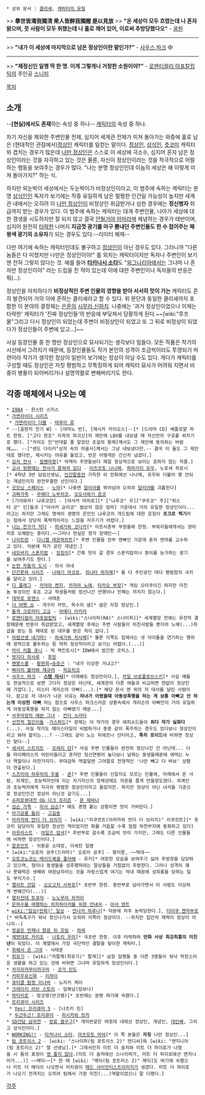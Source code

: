  * 상위 문서 : [[클리셰]], [[캐릭터의 유형]]

>> '''擧世皆濁我獨淸 衆人皆醉我獨醒 是以見放''' 
>> '''"온 세상이 모두 흐렸는데 나 혼자 맑으며, 뭇 사람이 모두 취했는데 나 홀로 깨어 있어, 이로써 추방당했다오"''' - [[굴원]]
----
>> '''"내가 이 세상에 마지막으로 남은 정상인이란 말인가?"''' - [[사우스 파크]] 中
----
>> '''"제정신인 일행 딱 한 명. 이게 그렇게나 거창한 소원이야?"''' - [[로맨티컬리 아포칼립틱]]의 주인공 [[스나이퍼(RA)|스니피]]

[[목차]]
== 소개 ==
--'''[현실]에서도 존재'''하는 속성 중 하나--
[[캐릭터]]의 속성 중 하나.

자기 자신을 제외한 주변인물 전체, 심지어 세계관 전체가 미쳐 돌아가는 와중에 홀로 남은 (현대적인 관점에서)[[정상인]] 캐릭터를 일컫는 말이다. [[정상인]], [[상식인]], [[츳코미]] 캐릭터와 겹치는 경우가 많은데 [[나만 정상인]]은 스스로 이 세상에 극소수, 심지어 혼자 남은 정상인이라는 것을 자각하고 있는 것은 물론, 자신이 정상인이라는 것을 적극적으로 어필하는 행동을 보여주는 경우가 많다. "나는 분명 정상인인데 이놈의 세상은 왜 이렇게 미쳐 돌아가지?" 하는 식.

하지만 외눈박이 세상에서는 두눈박이가 비정상인이라고, 이 범주에 속하는 캐릭터는 분명 [[상식인]]인 독자가 보기에는 작중 유일하게 남은 멀쩡한 인간일 가능성이 높지만 세계관 내에서는 오히려 이 [[나만 정상인]]이 비정상인 취급받거나 심한 경우에는 '''정신병자''' 취급까지 받는 경우가 있다. 이 범주에 속하는 캐릭터는 대개 주변인물, 나아가 세상에 대한 갱생을 시도하지만 잘 되지 않고 결국 [[안될거야 아마]]라며 체념하는 경우가 태반이며, 심지어 완전히 [[타락]]한 나머지 '''지금껏 광기를 마구 뽐내던 주변인들도 한 수 접어주는 패왕색 광기의 소유자'''가 되는 경우도 있다.--리미터 해제--

다만 여기에 속하는 캐릭터인데도 불구하고 [[정상인]]이 아닌 경우도 있다. 그러니까 "다른 놈들은 다 미쳤지만 나만은 정상인이야!" 를 외치는 캐릭터이지만 독자나 주변인이 보기엔 전혀 그렇지 않다는 것. 예를 들어 '''[[타카나시 소타]]'''도 "[[와그나리아]]에서는 그나마 나 혼자만 정상인이야" 라는 드립을 친 적이 있는데 이에 대한 주변인이나 독자들의 반응은 뭐(...). 

정상인을 자처하다가 '''비정상적인 주변 인물의 영향을 받아 서서히 맛이 가는''' 캐릭터도 흔히 발견되어 거의 이에 준하는 클리셰라고 할 수 있다. 위 문단과 동일한 클리셰까지 포함한 이 분야의 결정체는 [[은혼]]의 [[시무라 신파치]]. 나중에는 '과거 정상인이었으나 이제는 타락한' 캐릭터가 '진짜 정상인들'의 반응에 부딪쳐서 당황하게 된다.~~[wiki:"루프물"그리고 다시 정상인이 되었는데 주변이 비정상인이 되었고 또 그 뒤로 비정상이 되었다가 정상인들이 주변에 있고...]~~

사실 등장인물 중 한 명만 정상인으로 묘사되기는 생각보다 힘들다. 모든 작품은 작가의 시선에서 그려지기 때문에, 등장인물들도 작가 본인의 성격이 조금씩이라도 투영되기 마련이라 작가가 생각한 정상이 일반이 보기에는 정상이 아닐 수도 있다. 게다가 캐릭터를 구성할 때도 정상인은 자칫 평범하고 무특징하게 되어 캐릭터 묘사가 어려워 지면서 비중이 병풍이 되어버리거나 설명역활로 변해버리기도 한다.

== 각종 매체에서 나오는 예 ==
 * [[1984]] - 윈스턴 스미스
 * [[가면라이더 시리즈]]
  * [[가면라이더 더블]] - [[테루이 류]]
 * --[골판지 전기 W] - [야마노 반], [제시카 카이오스]--[* [드라마 CD] 배틀로얄 파트 한정. ["고다 한조" 지옥의 파괴신]의 제안에 LBX를 내보낼 때 자신만의 구호를 외치기로 했다. ["카이도 진"반대할 줄 알았던 초살의 황제]께서도 그 제안에 동의하는 바람에……. --["센도 다이키"상자 속의 마술사]께서는 그냥 내보냈다만.-- 결국 이 둘도 그 제안대로 했다만, 제시카는 야유를 들었고, 반은 어떻게든 간신히 넘겼다.]
 * [[김치 전사]] - [[질병마왕]][* 악역이 주연들보다 제일 정상적으로 보이는 흔하지 않는 작품.]
 * [[교사 뒷편에는 천사가 묻혀져 있다]] - [[미츠모토 나나메]], [[하마가미 유우]], 노로세 히로시[* 4학년 3반 담임선생님, [[인간말종]]만 가득한 이 만화에선 나나메, 유우와 더불어 몇 안되는 개념인이자 완전무결한 선인이다.]
 * [[굿모닝 스페이스]] - [[노마]][* 나중엔 [[달리아]]를 뛰어넘어 오히려 [[달리아]]를 괴롭힌다]
 * [[괴짜가족]] - [[우에다 노부히코]], [[오오사와기 준코]]
 * [기어와라! 냐루코양] - [야사카 마히로][* ["냐루코" 우]["쿠우코" 주]["하스타 군" 인]들과 ["야사카 요리코" 범상치 않은 엄마] 가운데서 거의 유일한 정상인이다...라고는 하지만 그래도 명색이 생명의 은인인 냐루코의 개드립에 대한 응징이 '''포크로 찍기'''라는 점에서 상당히 폭력적이라는 느낌을 지우기가 어렵다.]
 * [[나는 친구가 적다]] - [[하세가와 코다카]][* 이웃사촌부 부원들에 한정. 부외자들에게서는 양아치로 오해받는 중이다.~~그러나 현실은 청각 장애인~~]
 * [[나이트런]] - [[다니엘 레온하르트]][* 주변 인물들 전부 앤빠인 가운데 혼자 앤까를 고수하고 있다. 덕분에 작가 공인 개념인.]
 * [[네모바지 스폰지밥]] - [[징징이]][* 간혹 맛이 갈 경우 스폰지밥이나 뚱이를 능가하는 광기를 보여주기도 한다.]
 * [[눈먼 자들의 도시]] - 의사 아내
 * [[단간론파 시리즈]] - [[나에기 마코토]], [[히나타 하지메]][* 둘 다 주인공인 데다 평범함의 극치를 달리고 있다.]
 * [[디 플래그]] - [[카자마 켄지]], [[카자마 노에]], [[타카오 부장]][* 게임 오타쿠이긴 하지만 미친놈 투성이인 후죠 고교 학생들처럼 정신나간 언행이나 민폐는 끼치지 않는다.]
 * [[대학로 로맨스]] - 서태훈
 * [[더 머펫 쇼]] - 개구리 커밋, 독수리 샘[* 샘은 자칭 정상인.]
 * [[돌격 크로마티 고교]] - [[마에다 아키라]]
 * [[로맨티컬리 아포칼립틱]] - [wiki:"스나이퍼(RA)" 스나이퍼][* 세계멸망 전에는 유전적 결함때문에 반푼이 취급받았고, 세계멸망 후에는 주변 사람들이 미친사람들 뿐이라 노예(...)취급을 받는 등 제대로 된 대우를 받은 적이 없다.]
 * [[마법선생 네기마!]] - [[하세가와 치사메]][* 물론 이쪽도 집에서는 넷 아이돌을 연기하는 행위에 광적으로 몰두하는 등 딱히 정상적이라고 보기는 어렵다.(...)]
 * [[마이 리틀 포니]] - 빅 맥킨토시[* IDW에서 발간한 코믹스.]
 * [[멋지다 마사루]] - [[후밍]]
 * [[멘붕스쿨]] - [[황현희]]→[[송준근]] : "내가 이상한 거냐고?"
 * [[삐리리 불어봐 재규어]] - [[피요히코]]
 * [[사우스 파크]] - '''[[스탠 마시]]'''[* 이래봬도 정상인이다.], [[카일 브로플로브스키]][* 사실 얘들도 현실적으로 보면 그다지 정상은 아닌데, 세계관의 다른 애들과 비교하면 한없이 정상인에 가깝다.], 미스터 게리슨의 아빠(...).[* 해당 문서 맨 위의 저 대사를 날린 사람이다. 참고로 저 대사가 나온 이유는 '''자녀가 어렸을때 아동성폭행을 하는 게 보통 아빠고 안 하는게 이상한 아빠''' 라는 참으로 사우스 파크스러운 상황속에서 게리슨의 아빠만이 거의 유일하게 아동성폭행을 하지 않는 아빠였기 때문...]
 * [[사쿠라장의 애완 그녀]] - [[칸다 소라타]]
 * [[선천적 얼간이들]] -[[가스파드]][* 문제는 이 작가의 경우 에피소드들이 '''죄다 작가 실화다'''(...). 사실 작가도 헤어스타일이 비범하거나 종종 같이 폭주하는 경우도 있다보니 정상인이라고 봐야 할지는...? --그래도 같이 노는 피에르나 산티아고, '''특히 로이드'''에 비하면 정상인 맞다--]
 * [[세서미 스트리트]] - [[프레리 던]][* 사실 주변 인물들이 완전히 정신나간 건 아닌데... 다들 마이페이스의 어린이들이고 혼자만 정신연령이 높다보니 날뛰는 동생들때문에 애먹는 누나 역할이나 마찬가지다. 무대감독 역할일땐 그야말로 전형적인 '나만 빼고 다 바보' 상황이 연출된다.]
 * [[스즈미야 하루히의 우울]] - [[쿈]][* 주변 인물들이 신일지도 모르는 인물에, 미래에서 온 사람, 외계인, 초능력자인데 이는 자기자신의 정체성에도 의문을 품게 만들정도였다. 외계인과 초능력자에게 지극히 평범한 정상인이라고 들었지만. 하지만 정상이 아닌 녀석들 기준으로 정상인인건 정상이 아닌것 같기도...]
 * [[슈퍼로봇대전 OG 다크 프리즌]] - [[욘 제바나]] 
 * [[심슨 가족]] - [[리사 심슨]][* 얘도 경쟁 붙는 상황이면 맛이 가버린다.]
 * [[아기공룡 둘리]] - [[고길동]]
 * [[아라카와 언더 더 브리지]] - [wiki:"리쿠르트(아라카와 언더 더 브리지)" 리쿠르트][* 츳코미 담당이자 유일한 정상인 역이었지만 화를 거듭할 수록 점점 하천부지에 동화하고 있다]
 * [[아웃라스트]] - [[마일즈 업셔]][* 후반부로 갈수록 조금씩 맛이 가지만, 그래도 다른 인물들에 비하면 정상인이다.]
 * [[알포인트]] - 이동윤 소대장, 이세진 일병
 * [wiki:"오로라 공주(드라마)" 오로라 공주] - 황미몽, ~~떡대~~
 * [[오토코노코는 메이드복을 좋아해]] - 유키[* 여장한 모습을 보여주기 싫어 주방장을 담당하고 있으며, 형이나 동생들을 성추행하려는 말상들을 거침없이 추방한다. 그러나 성격이 꽤나 못돼먹은 셋째와 여장남자라는 것을 자랑스럽게 여기는 막내 때문에 성희롱을 당하는 일도 부지기수.]
 * [[엘리트 건달]] - [[오오고치 사부로]][* 초반부 한정. 중반부로 넘어가면서 이 사람도 이상하게 변해간다(...)]
 * [[열차전대 토큐쟈]] - [[노노무라 히카리]]
 * [[은하수를 여행하는 히치하이커를 위한 안내서]] - [[아서 덴트]]
 * [[wiki:"일상(만화)" 일상]] - [[안나카 하루나]][* 덕분에 자주 농락당한다.], [[다이쿠 켄자부로]][* 바둑축구가 워낙 정신나가서 오히려 이쪽이 정상이다. --하지만 집안의 재력이 정상이 아니지--]
 * [[정글은 언제나 맑음 뒤 흐림]] - [[하레]]
 * [[제멋대로 카이조]] - [[나토리 우미]][* 극초반 한정. 이후 타락하여 '''만화 사상 최강최흉의 미친년'''이 되었다. 이 계열에서 가장 극단적인 결말을 맞이한 캐릭터.]
 * [[취해서 온 그대]] - 서태훈
 * [[최유기]] - [wiki:"저팔계(최유기)" 팔계][* 삼장 일행들 중 다른 3명들이 워낙 막장스러운 생활을 하고 있는 것에 비하면 그나마 유일하게 정상인이다.]
 * [[카지리카무이카구라]] - [[코가 린도]]
 * [[커피우유신화]] - [[리하이]]
 * [[큐티클 탐정 이나바]] - 노자키 케이
 * [[크레이지 러브 스토리]] - 임복남(임보나)
 * [[파타리로]] - 방코랭(반크램)[* 초반에는 분명 여기에 속했다.]
 * [[프리큐어 시리즈]]
  * [[Yes! 프리큐어 5]] - [나츠키 린]
  * [[두근두근! 프리큐어]] - [[히시카와 릿카]]
 * [[SD건담 삼국전]] - [[장료 겔구그]][* 개차반같은 여포대 내에선 정상인, 개념인, [[대인배]], 그리고 상식인이다.]
 * [[WORKING!!]] - [[타카나시 소타]], [[마츠모토 마야]][* 이 쪽 분들은 '''자칭''' 나만 정상인...]
 * [[팀 포트리스 2]] - [wiki: "스나이퍼(팀 포트리스 2)" 먼디씨]와 [wiki: "엔지니어(팀 포트리스 2)" 델 선생님].[* 그래서인지 미트 더 솔저와 미트 더 파이로가 나왔을 시 둘의 표정이 [[영 좋지 않다]].(미트 더 솔저에선 스나이퍼가, 미트 더 파이로에선 엔지니어가...)] ~~메딕~~[* 한 때 [wiki: "메딕(팀 포트리스 2)" 메딕]도 여기에 속했으나 미트 더 메딕이 나오면서 미치광이 [[매드 사이언티스트]]이미지가 생겼다. 미트 더 파이로가 나오기 전까지는 오히려 팀에서 가장 미친(...)역할이었으니 말 다했다.]

[[각주]]
